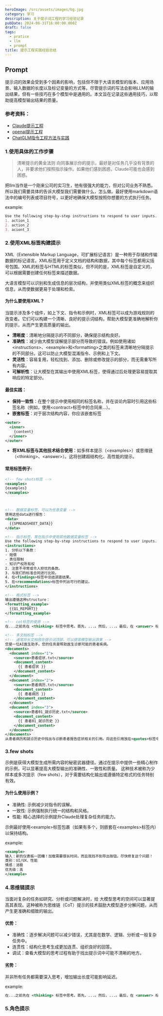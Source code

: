 ```yaml
---
heroImage: /src/assets/images/bg.jpg
category: 学习
description: 关于提示词工程的学习经验记录
pubDate: 2024-08-31T16:00:00.000Z
draft: false
tags:
  - pratice
  - llm
  - prompt
title: 提示工程实践经验总结
---
```


## Prompt

提示词的效果会受到多个因素的影响，包括但不限于大语言模型的版本、应用场景、输入数据的长度以及标记变量的方式等。尽管提示词的写法会影响LLM的输出结果，但有一些技巧在多个模型中是通用的。本文旨在记录这些通用技巧，以帮助提高模型输出结果的质量。

### 参考资料：

* [Claude提示工程](https://docs.anthropic.com/zh-CN/docs/build-with-claude/prompt-engineering/overview)
* [openai提示工程](https://platform.openai.com/docs/guides/prompt-engineering)
* [ChatGLM指令工程方法与实践](https://www.bilibili.com/video/BV1fw4m1k7Ea/?spm_id_from=333.1365.top_right_bar_window_custom_collection.content.click\&vd_source=6e29cbb374a8b5e5f6affc7894de614a)

### 1.使用具体的工作步骤

> 清晰提示的黄金法则
> 向同事展示你的提示，最好是对任务几乎没有背景的人，并要求他们按照指示操作。如果他们感到困惑，Claude可能也会感到困惑。

把llm当作是一个刚来公司的实习生，他有很强大的能力，但对公司业务不熟悉。所以我们需要具体的告诉大模型我们需要做什么，怎么做。最好使用markdown语法中的编号列表或项目符号，以更好地确保大模型按照你想要的方式执行任务。

example:

```markdown
Use the following step-by-step instructions to respond to user inputs.
1. action_1
2. action_2
3. aciont_3
```

### 2.使用XML标签构建提示

XML（Extensible Markup Language，可扩展标记语言）是一种用于存储和传输数据的标记语言。XML标签用于定义文档的结构和数据，其中每个标签都用尖括号包围。XML的标签与HTML的标签类似，但不同的是，XML标签是自定义的，可以根据需要创建任何标签来描述数据。

大语言模型可以识别和生成信息的层次结构，并使用类似XML标签的概念来组织信息，从而使数据更易于处理和检索。

#### 为什么要使用XML？

当提示涉及多个组件，如上下文、指令和示例时，XML标签可以成为游戏规则的改变者。它们可以构建一个清晰、良好的提示词结构，帮助大模型更准确地解析你的提示，从而产生更高质量的输出。

* **清晰度**：清晰地分隔提示的不同部分，确保提示结构良好。
* **准确性**：减少由大模型误解提示部分而导致的错误。例如使用诸如\<instructions>、\<example>和\<formatting>之类的标签来清晰地分隔提示的不同部分。这可以防止大模型混淆指令、示例和上下文。
* **灵活性**：容易复用，轻松找到、添加、删除或修改提示的部分，而无需重写所有内容。
* **可解析性**：让大模型在其输出中使用XML标签，使得通过后处理更容易提取其响应的特定部分。

#### 最佳实践：

* **保持一致性**：在整个提示中使用相同的标签名称，并在谈论内容时引用这些标签名称（例如，使用\<contract>标签中的合同来...）。
* **嵌套标签**：对于层次结构内容，你应该嵌套标签

```xml
<outer>
  <inner>
    {content}
  </inner>
</outer>
```

* **将XML标签与其他技术结合使用**：如多样本提示（\<examples>）或思维链（\<thinking>、\<answer>）。这将创建超结构化、高性能的提示。

#### 常用标签例子:

```xml
<!-- few shots标签 -->
<examples>
{examples}
</examples>



<!-- 数据变量标签，可以为任意变量 -->
使用这些data进行报告：
<data>
  {{SPREADSHEET_DATA}}
</data>

<!-- 指示标签，常在指示中使用其他数据变量标签 -->
Use the following step-by-step instructions to respond to user inputs.
<instructions>
1. 分析以下条款：
- 赔偿
- 责任限制
- 知识产权所有权
2. 注意不寻常或令人担忧的条款。
3. 与我们的标准合同进行比较。
4. 在<findings>标签中总结调查结果。
5. 在<recommendations>标签中列出可行的建议。
</instructions>

<!-- 格式标签 -->
输出遵循这种structure：
<formatting_example>
  {{Q1_REPORT}}
</formatting_example>

<!-- cot标签的使用 -->
在...之前先在 <thinking> 标签中思考。首先，...。然后，...。最后，在 <answer> 标签中使用你的分析...。

<!-- 多文档标签 -->
<!-- 通常将长文档放在提示词顶部，可以提高模型输出效果 -->
您是一位AI医生助手。您的任务是帮助医生诊断可能的患者疾病。
<documents>
  <document index="1">
    <source>患者症状.txt</source>
    <document_content>
      {{ 患者症状 }}
    </document_content>
  </document>
  <document index="2">
    <source>患者病历.txt</source>
    <document_content>
      {{ 患者病历 }}
    </document_content>
  </document>
  <document index="3">
    <source>患者01_就诊历史.txt</source>
    <document_content>
      {{ 患者01_就诊历史 }}
    </document_content>
  </document>
</documents>
从患者病历和就诊历史中找出与诊断患者报告症状相关的引用。将这些引用放在<quotes>标签中。然后，根据这些引用，列出所有有助于医生诊断患者症状的信息。将您的诊断信息放在<info>标签中。

```

### 3.few shots

示例是获得大模型生成所需内容的秘密武器捷径。通过在提示中提供一些精心制作的示例，可以显著提高大模型输出的准确性、一致性和质量。 这种技术被称为少样本或多次提示（few shots），对于需要结构化输出或遵循特定格式的任务特别有效。

#### 为什么使用示例？

* 准确性: 示例减少对指令的误解。
* 一致性: 示例强制执行统一的结构和风格。
* 性能: 精心选择的示例提升Claude处理复杂任务的能力。

示例最好使用\<example>标签包裹（如果有多个，则嵌套在\<examples>标签内）以保持结构。

example:

```xml
<example>
输入：新的仪表板一团糟！加载需要很长时间，而且我找不到导出按钮。尽快修复这个问题！
类别：UI/UX、性能
情感：消极
优先级：高
</example>
```

### 4.思维链提示

当面对复杂的任务如研究、分析或问题解决时，给 大模型思考的空间可以显著提高其表现。这种被称为思维链（CoT）提示的技术鼓励大模型逐步分解问题，从而产生更准确和细致的输出。

#### 优势：

* 准确性：逐步解决问题可以减少错误，尤其是在数学、逻辑、分析或一般复杂任务中。
* 连贯性：结构化思考生成更加连贯、组织良好的回答。
* 调试：查看大模型的思考过程有助于找出提示词中可能不清晰的地方。

#### 劣势：

并非所有任务都需要深入思考，增加输出长度可能影响延迟。

example:

```xml
在...之前先在 <thinking> 标签中思考。首先，...。然后，...。最后，在 <answer> 标签中使用你的分析...。
```

### 5.角色提示
